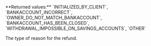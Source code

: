 <ResponseField name="RefundReasonType" type="string" >    
**Returned values:** `INITIALIZED_BY_CLIENT`, `BANKACCOUNT_INCORRECT`, `OWNER_DO_NOT_MATCH_BANKACCOUNT`, `BANKACCOUNT_HAS_BEEN_CLOSED`, `WITHDRAWAL_IMPOSSIBLE_ON_SAVINGS_ACCOUNTS`, `OTHER`

The type of reason for the refund. 
</ResponseField>